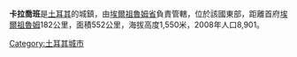 '''卡拉喬班'''是[[土耳其|土耳其]]的城鎮，由[[埃爾祖魯姆省|埃爾祖魯姆省]]負責管轄，位於該國東部，距離首府[[埃爾祖魯姆|埃爾祖魯姆]]182公里，面積552公里，海拔高度1,550米，2008年人口8,901。

{{coord|39|21|03|N|42|06|43|E|dim:10000_scale:100000_region:TR-25_type:city(12683)_source:dewiki|display=title}}

{{Turkey-geo-stub}}
[[Category:土耳其城市|Category:土耳其城市]]